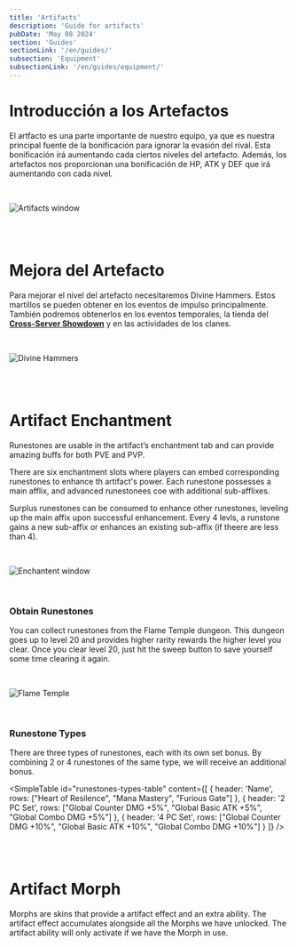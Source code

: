 ```yaml
---
title: 'Artifacts'
description: 'Guide for artifacts'
pubDate: 'May 08 2024'
section: 'Guides'
sectionLink: '/en/guides/'
subsection: 'Equipment'
subsectionLink: '/en/guides/equipment/'
---
```



# Introducción a los Artefactos
El artfacto es una parte importante de nuestro equipo, ya que es nuestra principal fuente de la bonificación para ignorar la evasión del rival.
Esta bonificación irá aumentando cada ciertos niveles del artefacto.
Además, los artefactos nos proporcionan una bonificación de HP, ATK y DEF que irá aumentando con cada nivel. 

<br/>

![Artifacts window](/assets/img/guides/equipment/artifacts/artifact_window.webp)


<br/>
<br/>


# Mejora del Artefacto
Para mejorar el nivel del artefacto necesitaremos Divine Hammers. 
Estos martillos se pueden obtener en los eventos de impulso principalmente. 
También podremos obtenerlos en los eventos temporales, la tienda del __[Cross-Server Showdown](https://lom-academy.com/en/guides/game-modes/cross-server-showdown)__ y en las actividades de los clanes.

<br/>

![Divine Hammers](/assets/img/guides/equipment/artifacts/divine_hammers.webp)


<br/>
<br/>


# Artifact Enchantment
Runestones are usable in the artifact’s enchantment tab and can provide amazing buffs for both PVE and PVP.

There are six enchantment slots where players can embed corresponding runestones to enhance th artifact's power.
Each runestone possesses a main afflix, and advanced runestonees coe with additional sub-afflixes.

Surplus runestones can be consumed to enhance other runestones, leveling up the main affix upon successful enhancement.
Every 4 levls, a runstone gains a new sub-affix or enhances an existing sub-affix (if theere are less than 4).

<br/>

![Enchantent window](/assets/img/guides/equipment/artifacts/enchantment_window.webp)

<br/>

### Obtain Runestones
You can collect runestones from the Flame Temple dungeon.
This dungeon goes up to level 20 and provides higher rarity rewards the higher level you clear.
Once you clear level 20, just hit the sweep button to save yourself some time clearing it again.

<br/>

![Flame Temple](/assets/img/guides/equipment/artifacts/flame_temple.webp)

<br/>

### Runestone Types
There are three types of runestones, each with its own set bonus.
By combining 2 or 4 runestones of the same type, we will receive an additional bonus.

<SimpleTable
    id="runestones-types-table"
    content={[
        {
            header: 'Name',
            rows: ["Heart of Resilence", "Mana Mastery", "Furious Gate"]
        },
        {
            header: '2 PC Set',
            rows: ["Global Counter DMG +5%", "Global Basic ATK +5%", "Global Combo DMG +5%"]
        },
        {
            header: '4 PC Set',
            rows: ["Global Counter DMG +10%", "Global Basic ATK +10%", "Global Combo DMG +10%"]
        }
    ]}
/>

<br/>
<br/>


# Artifact Morph
Morphs are skins that provide a artifact effect and an extra ability.
The artifact effect accumulates alongside all the Morphs we have unlocked.
The artifact ability will only activate if we have the Morph in use.

<br/>

<ItemImageTable type='artifact'/>
